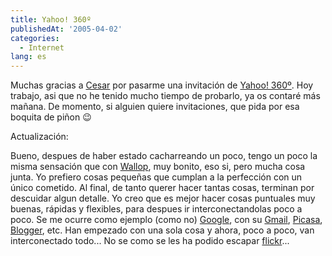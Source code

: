 ```yaml
---
title: Yahoo! 360º
publishedAt: '2005-04-02'
categories:
  - Internet
lang: es
---
```


Muchas gracias a [Cesar](http://obm.corcoles.net/) por pasarme una invitación de [Yahoo! 360º](http://360.yahoo.com/). Hoy trabajo, asi que no he tenido mucho tiempo de probarlo, ya os contaré más mañana. De momento, si alguien quiere invitaciones, que pida por esa boquita de piñon 😉

Actualización:

Bueno, despues de haber estado cacharreando un poco, tengo un poco la misma sensación que con [Wallop](http://mywallop.com/), muy bonito, eso si, pero mucha cosa junta. Yo prefiero cosas pequeñas que cumplan a la perfección con un único cometido. Al final, de tanto querer hacer tantas cosas, terminan por descuidar algun detalle. Yo creo que es mejor hacer cosas puntuales muy buenas, rápidas y flexibles, para despues ir interconectandolas poco a poco. Se me ocurre como ejemplo (como no) [Google](http://www.google.com), con su [Gmail](http://www.gmail.com), [Picasa](http://www.picasa.com/), [Blogger](http://www.blogger.com), etc. Han empezado con una sola cosa y ahora, poco a poco, van interconectado todo... No se como se les ha podido escapar [flickr](http://flickr.com/)...
